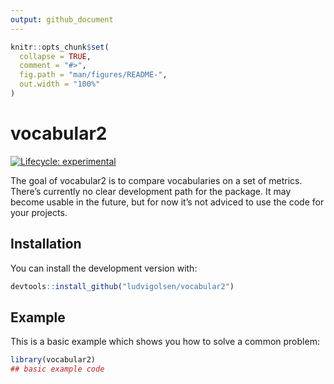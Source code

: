 ```yaml
---
output: github_document
---
```


<!-- README.md is generated from README.Rmd. Please edit that file -->

```r
knitr::opts_chunk$set(
  collapse = TRUE,
  comment = "#>",
  fig.path = "man/figures/README-",
  out.width = "100%"
)
```

# vocabular2

<!-- badges: start -->
[![Lifecycle: experimental](https://img.shields.io/badge/lifecycle-experimental-orange.svg)](https://www.tidyverse.org/lifecycle/#experimental)
<!-- [![CRAN status](https://www.r-pkg.org/badges/version/vocabr)](https://CRAN.R-project.org/package=vocabr) -->
<!-- badges: end -->

The goal of vocabular2 is to compare vocabularies on a set of metrics. 
There's currently no clear development path for the package. It may become usable in the future, but for now it's not adviced to use the code for your projects.

## Installation

You can install the development version with:

``` r
devtools::install_github("ludvigolsen/vocabular2")
```

## Example

This is a basic example which shows you how to solve a common problem:

```r
library(vocabular2)
## basic example code
```


